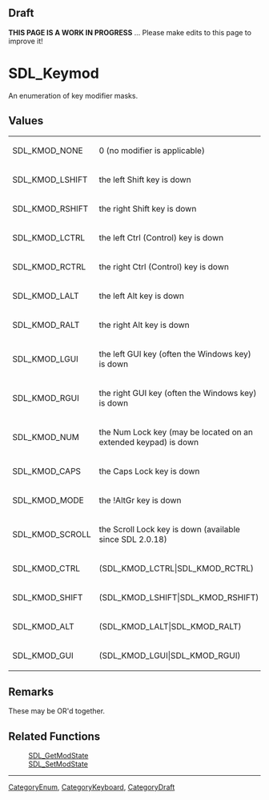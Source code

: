 == Draft ==

'''THIS PAGE IS A WORK IN PROGRESS''' ... Please make edits to this page to improve it!


= SDL_Keymod =
An enumeration of key modifier masks.


== Values ==
{|
|SDL_KMOD_NONE
|0 (no modifier is applicable)
|-
|SDL_KMOD_LSHIFT
|the left Shift key is down
|-
|SDL_KMOD_RSHIFT
|the right Shift key is down
|-
|SDL_KMOD_LCTRL
|the left Ctrl (Control) key is down
|-
|SDL_KMOD_RCTRL
|the right Ctrl (Control) key is down
|-
|SDL_KMOD_LALT
|the left Alt key is down
|-
|SDL_KMOD_RALT
|the right Alt key is down
|-
|SDL_KMOD_LGUI
|the left GUI key (often the Windows key) is down
|-
|SDL_KMOD_RGUI
|the right GUI key (often the Windows key) is down
|-
|SDL_KMOD_NUM
|the Num Lock key (may be located on an extended keypad) is down
|-
|SDL_KMOD_CAPS
|the Caps Lock key is down
|-
|SDL_KMOD_MODE
|the !AltGr key is down
|-
|SDL_KMOD_SCROLL
|the Scroll Lock key is down (available since SDL 2.0.18)
|-
|SDL_KMOD_CTRL
|(SDL_KMOD_LCTRL|SDL_KMOD_RCTRL)
|-
|SDL_KMOD_SHIFT
|(SDL_KMOD_LSHIFT|SDL_KMOD_RSHIFT)
|-
|SDL_KMOD_ALT
|(SDL_KMOD_LALT|SDL_KMOD_RALT)
|-
|SDL_KMOD_GUI
|(SDL_KMOD_LGUI|SDL_KMOD_RGUI)
|}

== Remarks ==
These may be OR'd together.

== Related Functions ==
:[[SDL_GetModState]]
:[[SDL_SetModState]]

----
[[CategoryEnum]], [[CategoryKeyboard]], [[CategoryDraft]]
